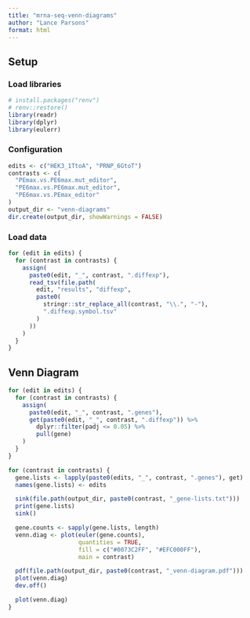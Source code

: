 ```yaml
---
title: "mrna-seq-venn-diagrams"
author: "Lance Parsons"
format: html
---
```


## Setup

### Load libraries

```r
# install.packages("renv")
# renv::restore()
library(readr)
library(dplyr)
library(eulerr)
```

### Configuration

```r
edits <- c("HEK3_1TtoA", "PRNP_6GtoT")
contrasts <- c(
  "PEmax.vs.PE6max.mut_editor",
  "PE6max.vs.PE6max.mut_editor",
  "PE6max.vs.PEmax_editor"
)
output_dir <- "venn-diagrams"
dir.create(output_dir, showWarnings = FALSE)
```

### Load data

```r
for (edit in edits) {
  for (contrast in contrasts) {
    assign(
      paste0(edit, "_", contrast, ".diffexp"),
      read_tsv(file.path(
        edit, "results", "diffexp",
        paste0(
          stringr::str_replace_all(contrast, "\\.", "-"),
          ".diffexp.symbol.tsv"
        )
      ))
    )
  }
}
```

## Venn Diagram

```r
for (edit in edits) {
  for (contrast in contrasts) {
    assign(
      paste0(edit, "_", contrast, ".genes"),
      get(paste0(edit, "_", contrast, ".diffexp")) %>%
        dplyr::filter(padj <= 0.05) %>%
        pull(gene)
    )
  }
}

for (contrast in contrasts) {
  gene.lists <- lapply(paste0(edits, "_", contrast, ".genes"), get)
  names(gene.lists) <- edits

  sink(file.path(output_dir, paste0(contrast, "_gene-lists.txt")))
  print(gene.lists)
  sink()

  gene.counts <- sapply(gene.lists, length)
  venn.diag <- plot(euler(gene.counts), 
                    quantities = TRUE, 
                    fill = c("#0073C2FF", "#EFC000FF"),
                    main = contrast)

  pdf(file.path(output_dir, paste0(contrast, "_venn-diagram.pdf")))
  plot(venn.diag)
  dev.off()

  plot(venn.diag)
}
```
